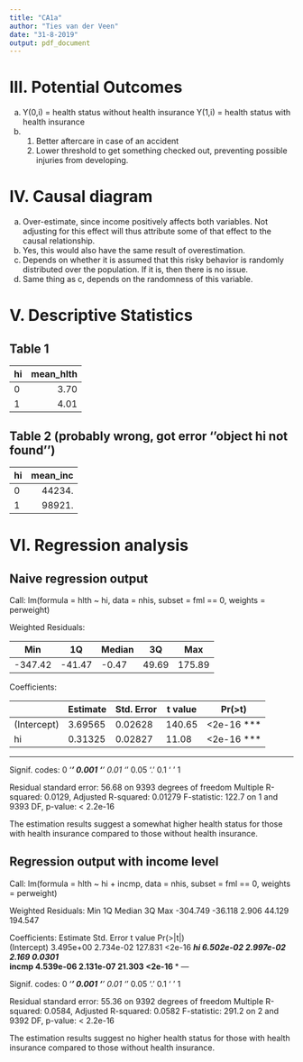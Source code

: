 ---
title: "CA1a"
author: "Ties van der Veen"
date: "31-8-2019"
output: pdf_document
---
# III. Potential Outcomes
(a) Y(0,i) = health status without health insurance
    Y(1,i) = health status with health insurance
(b) 1. Better aftercare in case of an accident
    2. Lower threshold to get something checked out, preventing possible injuries from developing.

# IV. Causal diagram
(a) Over-estimate, since income positively affects both variables. Not adjusting for this effect will thus attribute some of that effect to the causal relationship.
(b) Yes, this would also have the same result of overestimation.
(c) Depends on whether it is assumed that this risky behavior is randomly distributed over the population. If it is, then there is no issue.
(d) Same thing as c, depends on the randomness of this variable. 

# V. Descriptive Statistics
## Table 1
| hi | mean_hlth |
|----|----------:|
| 0  | 3.70      |
| 1  | 4.01      |

## Table 2       (probably wrong, got error ''object hi not found'')

| hi | mean_inc  |
|----|----------:|
| 0  | 44234.    |
| 1  | 98921.    |

# VI. Regression analysis
## Naive regression output
Call:
lm(formula = hlth ~ hi, data = nhis, subset = fml == 0, weights = perweight)

Weighted Residuals:

|    Min    |  1Q   |  Median  |    3Q  |   Max |
|-----------|-------|----------|--------|-------|
| -347.42   | -41.47|   -0.47  | 49.69  | 175.89| 

Coefficients:

|           | Estimate | Std. Error | t value | Pr(>t) |
|-----------|----------|------------|---------|----------|
|(Intercept)|  3.69565|   0.02628  | 140.65  | <2e-16 ***|
|hi         |  0.31325|    0.02827 |  11.08  | <2e-16 ***|

---

Signif. codes:  0 ‘***’ 0.001 ‘**’ 0.01 ‘*’ 0.05 ‘.’ 0.1 ‘ ’ 1

Residual standard error: 56.68 on 9393 degrees of freedom
Multiple R-squared:  0.0129,	Adjusted R-squared:  0.01279 
F-statistic: 122.7 on 1 and 9393 DF,  p-value: < 2.2e-16

The estimation results suggest a somewhat higher health status for those with health insurance compared to those without health insurance.

## Regression output with income level

Call:
lm(formula = hlth ~ hi + incmp, data = nhis, subset = fml == 
    0, weights = perweight)

Weighted Residuals:
     Min       1Q   Median       3Q      Max 
-304.749  -36.118    2.906   44.129  194.547 

Coefficients:
             Estimate Std. Error t value Pr(>|t|)    
(Intercept) 3.495e+00  2.734e-02 127.831   <2e-16 ***
hi          6.502e-02  2.997e-02   2.169   0.0301 *  
incmp       4.539e-06  2.131e-07  21.303   <2e-16 ***
---

Signif. codes:  0 ‘***’ 0.001 ‘**’ 0.01 ‘*’ 0.05 ‘.’ 0.1 ‘ ’ 1

Residual standard error: 55.36 on 9392 degrees of freedom
Multiple R-squared:  0.0584,	Adjusted R-squared:  0.0582 
F-statistic: 291.2 on 2 and 9392 DF,  p-value: < 2.2e-16

The estimation results suggest no higher health status for those with health insurance compared to those without health insurance.

